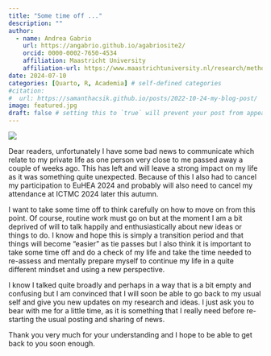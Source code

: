 ```yaml
---
title: "Some time off ..."
description: ""
author:
  - name: Andrea Gabrio
    url: https://angabrio.github.io/agabriosite2/
    orcid: 0000-0002-7650-4534
    affiliation: Maastricht University
    affiliation-url: https://www.maastrichtuniversity.nl/research/methodology-and-statistics
date: 2024-07-10
categories: [Quarto, R, Academia] # self-defined categories
#citation: 
#  url: https://samanthacsik.github.io/posts/2022-10-24-my-blog-post/ 
image: featured.jpg
draft: false # setting this to `true` will prevent your post from appearing on your listing page until you're ready!
---
```


![](featured.jpg){fig-align="center"}


Dear readers, unfortunately I have some bad news to communicate which relate to my private life as one person very close to me passed away a couple of weeks ago. This has left and will leave a strong impact on my life as it was something quite unexpected. Because of this I also had to cancel my participation to EuHEA 2024 and probably will also need to cancel my attendance at ICTMC 2024 later this autumn.

I want to take some time off to think carefully on how to move on from this point. Of course, routine work must go on but at the moment I am a bit deprived of will to talk happily and enthusiastically about new ideas or things to do. I know and hope this is simply a transition period and that things will become "easier" as tie passes but I also think it is important to take some time off and do a check of my life and take the time needed to re-assess and mentally prepare myself to continue my life in a quite different mindset and using a new perspective. 

I know I talked quite broadly and perhaps in a way that is a bit empty and confusing but I am convinced that I will soon be able to go back to my usual self and give you new updates on my research and ideas. I just ask you to bear with me for a little time, as it is something that I really need before re-starting the usual posting and sharing of news. 

Thank you very much for your understanding and I hope to be able to get back to you soon enough.


